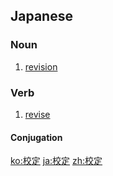 ==Japanese==
{{ja-kanjitab|こう|てい|yomi=on}}

===Noun===
{{ja-noun|こうてい}}

# [[revision]]

===Verb===
{{ja-verb-suru|tr=trans|こうてい}}

# [[revise]]
#: {{ja-usex|テキストを校定する|テキスト を こうてい する|revise textbooks}}

====Conjugation====
{{ja-suru|こうてい}}

[[ko:校定]]
[[ja:校定]]
[[zh:校定]]